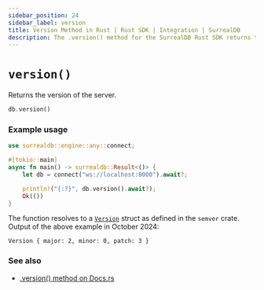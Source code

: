 ```yaml
---
sidebar_position: 24
sidebar_label: version
title: Version Method in Rust | Rust SDK | Integration | SurrealDB
description: The .version() method for the SurrealDB Rust SDK returns the version of the server.
---
```


# `version()`

Returns the version of the server.

```rust title="Method Syntax"
db.version()
```

### Example usage

```rust
use surrealdb::engine::any::connect;

#[tokio::main]
async fn main() -> surrealdb::Result<()> {
    let db = connect("ws://localhost:8000").await?;

    println!("{:?}", db.version().await?);
    Ok(())
}
```

The function resolves to a [`Version`](https://docs.rs/semver/latest/semver/struct.Version.html) struct as defined in the `semver` crate. Output of the above example in October 2024:

```
Version { major: 2, minor: 0, patch: 3 }
```

### See also

- [.version() method on Docs.rs](https://docs.rs/surrealdb/latest/surrealdb/struct.Surreal.html#method.version)
